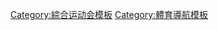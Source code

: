 {{Navbox
|name = 地中海运动会
|titlestyle = background:#BFD7FF;
|title = [[地中海运动会]]
|listclass = hlist
|list1 = 
* [[1951年地中海运动会|1951 亞歷山卓]]
* [[1955年地中海运动会|1955 巴塞隆納]]
* [[1959年地中海运动会|1959 貝魯特]]
* [[1963年地中海运动会|1963 那不勒斯]]
* [[1967年地中海运动会|1967 突尼斯市]]
* [[1971年地中海运动会|1971 伊茲密爾]]
* [[1975年地中海运动会|1975 阿爾及爾]]
* [[1979年地中海运动会|1979 斯普利特]]
* [[1983年地中海运动会|1983 達爾貝達]]
* [[1987年地中海运动会|1987 拉塔基亞]]
* [[1991年地中海运动会|1991 雅典]]
* [[1993年地中海运动会|1993 朗格多克-魯西永]]
* [[1997年地中海运动会|1997 巴里]]
* [[2001年地中海运动会|2001 突尼斯市]]
* [[2005年地中海运动会|2005 阿爾梅里亞]]
* [[2009年地中海运动会|2009 佩斯卡拉]]
* [[2013年地中海运动会|2013 梅爾辛]]
* [[2018年地中海运动会|2018 塔拉哥納]]
* ''[[2021年地中海运动会|2021 瓦赫蘭]]''

}}<noinclude>
[[Category:綜合运动会模板]]
[[Category:體育導航模板]]
</noinclude>